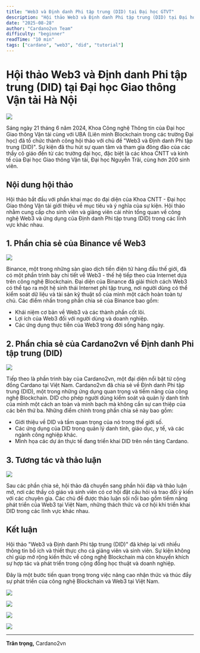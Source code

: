 ```yaml
---
title: "Web3 và Định danh Phi tập trung (DID) tại Đại học GTVT"
description: "Hội thảo Web3 và Định danh Phi tập trung (DID) tại Đại học Giao thông Vận tải Hà Nội"
date: "2025-08-28"
author: "Cardano2vn Team"
difficulty: "beginner"
readTime: "10 min"
tags: ["cardano", "web3", "did", "tutorial"]
---
```


# Hội thảo Web3 và Định danh Phi tập trung (DID) tại Đại học Giao thông Vận tải Hà Nội

![](./img/DID0.jpg)

Sáng ngày 21 tháng 6 năm 2024, Khoa Công nghệ Thông tin của Đại học Giao thông Vận tải cùng với UBA (Liên minh Blockchain trong các trường Đại học) đã tổ chức thành công hội thảo với chủ đề "Web3 và Định danh Phi tập trung (DID)". Sự kiện đã thu hút sự quan tâm và tham gia đông đảo của các thầy cô giáo đến từ các trường đại học, đặc biệt là các khoa CNTT và kinh tế của Đại học Giao thông Vận tải, Đại học Nguyễn Trãi, cùng hơn 200 sinh viên.

## Nội dung hội thảo

Hội thảo bắt đầu với phần khai mạc do đại diện của Khoa CNTT - Đại học Giao thông Vận tải giới thiệu về mục tiêu và ý nghĩa của sự kiện. Hội thảo nhằm cung cấp cho sinh viên và giảng viên cái nhìn tổng quan về công nghệ Web3 và ứng dụng của Định danh Phi tập trung (DID) trong các lĩnh vực khác nhau.

## 1. Phần chia sẻ của Binance về Web3

![](./img/DID4.jpg)

Binance, một trong những sàn giao dịch tiền điện tử hàng đầu thế giới, đã có một phần trình bày chi tiết về Web3 - thế hệ tiếp theo của Internet dựa trên công nghệ Blockchain. Đại diện của Binance đã giải thích cách Web3 có thể tạo ra một hệ sinh thái Internet phi tập trung, nơi người dùng có thể kiểm soát dữ liệu và tài sản kỹ thuật số của mình một cách hoàn toàn tự chủ. Các điểm nhấn trong phần chia sẻ của Binance bao gồm:

- Khái niệm cơ bản về Web3 và các thành phần cốt lõi.
- Lợi ích của Web3 đối với người dùng và doanh nghiệp.
- Các ứng dụng thực tiễn của Web3 trong đời sống hàng ngày.

## 2. Phần chia sẻ của Cardano2vn về Định danh Phi tập trung (DID)

![](./img/DID3.jpg)

Tiếp theo là phần trình bày của Cardano2vn, một đại diện nổi bật từ cộng đồng Cardano tại Việt Nam. Cardano2vn đã chia sẻ về Định danh Phi tập trung (DID), một trong những ứng dụng quan trọng và tiềm năng của công nghệ Blockchain. DID cho phép người dùng kiểm soát và quản lý danh tính của mình một cách an toàn và minh bạch mà không cần sự can thiệp của các bên thứ ba. Những điểm chính trong phần chia sẻ này bao gồm:

- Giới thiệu về DID và tầm quan trọng của nó trong thế giới số.
- Các ứng dụng của DID trong quản lý danh tính, giáo dục, y tế, và các ngành công nghiệp khác.
- Minh họa các dự án thực tế đang triển khai DID trên nền tảng Cardano.

## 3. Tương tác và thảo luận

![](./img/DID6.jpg)

Sau các phần chia sẻ, hội thảo đã chuyển sang phần hỏi đáp và thảo luận mở, nơi các thầy cô giáo và sinh viên có cơ hội đặt câu hỏi và trao đổi ý kiến với các chuyên gia. Các chủ đề được thảo luận sôi nổi bao gồm tiềm năng phát triển của Web3 tại Việt Nam, những thách thức và cơ hội khi triển khai DID trong các lĩnh vực khác nhau.

## Kết luận

Hội thảo "Web3 và Định danh Phi tập trung (DID)" đã khép lại với nhiều thông tin bổ ích và thiết thực cho cả giảng viên và sinh viên. Sự kiện không chỉ giúp mở rộng kiến thức về công nghệ Blockchain mà còn khuyến khích sự hợp tác và phát triển trong cộng đồng học thuật và doanh nghiệp.

Đây là một bước tiến quan trọng trong việc nâng cao nhận thức và thúc đẩy sự phát triển của công nghệ Blockchain và Web3 tại Việt Nam.

![](./img/DID5.jpg)

![](./img/DID1.jpg)

![](./img/DID2.jpg)

![](./img/DID7.jpg)

---

**Trân trọng,**
Cardano2vn


